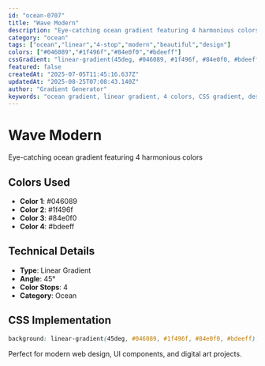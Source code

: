 ```yaml
---
id: "ocean-0707"
title: "Wave Modern"
description: "Eye-catching ocean gradient featuring 4 harmonious colors"
category: "ocean"
tags: ["ocean","linear","4-stop","modern","beautiful","design"]
colors: ["#046089","#1f496f","#84e0f0","#bdeeff"]
cssGradient: "linear-gradient(45deg, #046089, #1f496f, #84e0f0, #bdeeff)"
featured: false
createdAt: "2025-07-05T11:45:16.637Z"
updatedAt: "2025-08-25T07:08:43.140Z"
author: "Gradient Generator"
keywords: "ocean gradient, linear gradient, 4 colors, CSS gradient, design, #046089, #1f496f, #84e0f0, #bdeeff"
---
```


# Wave Modern

Eye-catching ocean gradient featuring 4 harmonious colors

## Colors Used
- **Color 1**: #046089
- **Color 2**: #1f496f
- **Color 3**: #84e0f0
- **Color 4**: #bdeeff

## Technical Details
- **Type**: Linear Gradient
- **Angle**: 45°
- **Color Stops**: 4
- **Category**: Ocean

## CSS Implementation
```css
background: linear-gradient(45deg, #046089, #1f496f, #84e0f0, #bdeeff);
```

Perfect for modern web design, UI components, and digital art projects.
